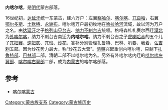 {{Unreferenced|time=2019-06-02T08:40:19+00:00}}
'''内喀尔喀'''，是[[明代|明代]]蒙古部落。

16世纪初，[[达延汗|达延汗]]统一东蒙古，建六万户：左翼[[察哈尔部|察哈尔]]、[[喀尔喀蒙古族|喀尔喀]]、[[兀良哈三卫|兀良哈]]，右翼[[鄂尔多斯部|鄂尔多斯]]、[[土默特部|土默特]]、[[永谢布部|永谢布]]。喀尔喀万户最初牧地在[[哈拉哈河|哈拉哈河]]流域，故以河为万户之名。由[[达延汗|达延汗]]之子[[格哷森札札赉尔|格列山只台吉]]、[[阿尔楚博罗特|纳力不剌台吉]]统领。格哷森札札赉尔西迁[[漠北|漠北]]为[[外蒙古|外喀尔喀]]，纳力不剌台吉南迁为'''内喀尔喀'''。纳力不剌台吉之子[[虎喇哈赤|虎喇哈赤]]的五个儿子[[兀把赛|兀把赛]]、[[速把亥|速把亥]]、兀班、[[炒花|炒花]]、答补分别管理扎鲁特、巴林、叭要、我着、[[弘吉剌|弘吉剌]]五部。因为炒花势力最大，称“炒花五大营”。[[清朝|清朝]]兴起重创内喀尔喀，只剩下[[扎鲁特部|扎鲁特部]]、[[巴林部|巴林部]]二部，清朝二部不以喀尔喀为名。另外有外喀尔喀内迁的[[喀尔喀左翼部|喀尔喀左翼部]]、[[喀尔喀右翼部|喀尔喀右翼部]]二部，成为[[内蒙古|内蒙古]]的喀尔喀部落。

==参考==
*[[喀尔喀蒙古|喀尔喀蒙古]]

{{蒙古族}}
[[Category:蒙古族支系|Category:蒙古族支系]]
[[Category:蒙古族历史|Category:蒙古族历史]]